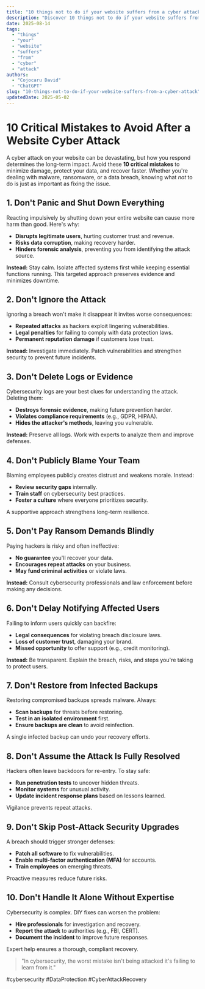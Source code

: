 ```yaml
---
title: "10 things not to do if your website suffers from a cyber attack"
description: "Discover 10 things not to do if your website suffers from a cyber attack with this in-depth guide, providing actionable insights and practical tips to boost your knowledge and results."
date: 2025-08-14
tags:
  - "things"
  - "your"
  - "website"
  - "suffers"
  - "from"
  - "cyber"
  - "attack"
authors:
  - "Cojocaru David"
  - "ChatGPT"
slug: "10-things-not-to-do-if-your-website-suffers-from-a-cyber-attack"
updatedDate: 2025-05-02
---
```


# 10 Critical Mistakes to Avoid After a Website Cyber Attack  

A cyber attack on your website can be devastating, but how you respond determines the long-term impact. Avoid these **10 critical mistakes** to minimize damage, protect your data, and recover faster. Whether you're dealing with malware, ransomware, or a data breach, knowing what *not* to do is just as important as fixing the issue.  

## 1. Don't Panic and Shut Down Everything  

Reacting impulsively by shutting down your entire website can cause more harm than good. Here's why:  

- **Disrupts legitimate users**, hurting customer trust and revenue.  
- **Risks data corruption**, making recovery harder.  
- **Hinders forensic analysis**, preventing you from identifying the attack source.  

**Instead:** Stay calm. Isolate affected systems first while keeping essential functions running. This targeted approach preserves evidence and minimizes downtime.  

## 2. Don't Ignore the Attack  

Ignoring a breach won't make it disappear it invites worse consequences:  

- **Repeated attacks** as hackers exploit lingering vulnerabilities.  
- **Legal penalties** for failing to comply with data protection laws.  
- **Permanent reputation damage** if customers lose trust.  

**Instead:** Investigate immediately. Patch vulnerabilities and strengthen security to prevent future incidents.  

## 3. Don't Delete Logs or Evidence  

Cybersecurity logs are your best clues for understanding the attack. Deleting them:  

- **Destroys forensic evidence**, making future prevention harder.  
- **Violates compliance requirements** (e.g., GDPR, HIPAA).  
- **Hides the attacker's methods**, leaving you vulnerable.  

**Instead:** Preserve all logs. Work with experts to analyze them and improve defenses.  

## 4. Don't Publicly Blame Your Team  

Blaming employees publicly creates distrust and weakens morale. Instead:  

- **Review security gaps** internally.  
- **Train staff** on cybersecurity best practices.  
- **Foster a culture** where everyone prioritizes security.  

A supportive approach strengthens long-term resilience.  

## 5. Don't Pay Ransom Demands Blindly  

Paying hackers is risky and often ineffective:  

- **No guarantee** you'll recover your data.  
- **Encourages repeat attacks** on your business.  
- **May fund criminal activities** or violate laws.  

**Instead:** Consult cybersecurity professionals and law enforcement before making any decisions.  

## 6. Don't Delay Notifying Affected Users  

Failing to inform users quickly can backfire:  

- **Legal consequences** for violating breach disclosure laws.  
- **Loss of customer trust**, damaging your brand.  
- **Missed opportunity** to offer support (e.g., credit monitoring).  

**Instead:** Be transparent. Explain the breach, risks, and steps you're taking to protect users.  

## 7. Don't Restore from Infected Backups  

Restoring compromised backups spreads malware. Always:  

- **Scan backups** for threats before restoring.  
- **Test in an isolated environment** first.  
- **Ensure backups are clean** to avoid reinfection.  

A single infected backup can undo your recovery efforts.  

## 8. Don't Assume the Attack Is Fully Resolved  

Hackers often leave backdoors for re-entry. To stay safe:  

- **Run penetration tests** to uncover hidden threats.  
- **Monitor systems** for unusual activity.  
- **Update incident response plans** based on lessons learned.  

Vigilance prevents repeat attacks.  

## 9. Don't Skip Post-Attack Security Upgrades  

A breach should trigger stronger defenses:  

- **Patch all software** to fix vulnerabilities.  
- **Enable multi-factor authentication (MFA)** for accounts.  
- **Train employees** on emerging threats.  

Proactive measures reduce future risks.  

## 10. Don't Handle It Alone Without Expertise  

Cybersecurity is complex. DIY fixes can worsen the problem:  

- **Hire professionals** for investigation and recovery.  
- **Report the attack** to authorities (e.g., FBI, CERT).  
- **Document the incident** to improve future responses.  

Expert help ensures a thorough, compliant recovery.  

> "In cybersecurity, the worst mistake isn't being attacked it's failing to learn from it."  

#cybersecurity #DataProtection #CyberAttackRecovery